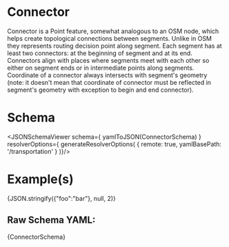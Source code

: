 
# Connector

Connector is a Point feature, somewhat analogous to an OSM node, which helps create topological connections between segments.
Unlike in OSM they represents routing decision point along segment.
Each segment has at least two connectors: at the beginning of segment and at its end.
Connectors align with places where segments meet with each other so either on segment ends or in intermediate points along segments.
Coordinate of a connector always intersects with segment's geometry (note: it doesn't mean that coordinate of connector must be
reflected in segment's geometry with exception to begin and end connector).

# Schema

<JSONSchemaViewer schema={ yamlToJSON(ConnectorSchema) } resolverOptions={ generateResolverOptions(
    {
        remote: true,
        yamlBasePath: '/transportation'
    }
)}/>

# Example(s)

<CodeBlock language="json">{JSON.stringify({"foo":"bar"}, null, 2)}</CodeBlock>

## Raw Schema YAML:

<CodeBlock language="jsx">{ConnectorSchema}</CodeBlock>
